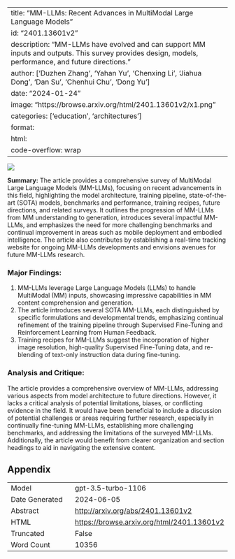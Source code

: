 
---
title: "MM-LLMs: Recent Advances in MultiModal Large Language Models"
id: "2401.13601v2"
description: "MM-LLMs have evolved and can support MM inputs and outputs. This survey provides design, models, performance, and future directions."
author: ['Duzhen Zhang', 'Yahan Yu', 'Chenxing Li', 'Jiahua Dong', 'Dan Su', 'Chenhui Chu', 'Dong Yu']
date: "2024-01-24"
image: "https://browse.arxiv.org/html/2401.13601v2/x1.png"
categories: ['education', 'architectures']
format:
  html:
    code-overflow: wrap
---

![](https://browse.arxiv.org/html/2401.13601v2/x1.png)

**Summary:**
The article provides a comprehensive survey of MultiModal Large Language Models (MM-LLMs), focusing on recent advancements in this field, highlighting the model architecture, training pipeline, state-of-the-art (SOTA) models, benchmarks and performance, training recipes, future directions, and related surveys. It outlines the progression of MM-LLMs from MM understanding to generation, introduces several impactful MM-LLMs, and emphasizes the need for more challenging benchmarks and continual improvement in areas such as mobile deployment and embodied intelligence. The article also contributes by establishing a real-time tracking website for ongoing MM-LLMs developments and envisions avenues for future MM-LLMs research.

### Major Findings:
1. MM-LLMs leverage Large Language Models (LLMs) to handle MultiModal (MM) inputs, showcasing impressive capabilities in MM content comprehension and generation.
2. The article introduces several SOTA MM-LLMs, each distinguished by specific formulations and developmental trends, emphasizing continual refinement of the training pipeline through Supervised Fine-Tuning and Reinforcement Learning from Human Feedback.
3. Training recipes for MM-LLMs suggest the incorporation of higher image resolution, high-quality Supervised Fine-Tuning data, and re-blending of text-only instruction data during fine-tuning.

### Analysis and Critique:
The article provides a comprehensive overview of MM-LLMs, addressing various aspects from model architecture to future directions. However, it lacks a critical analysis of potential limitations, biases, or conflicting evidence in the field. It would have been beneficial to include a discussion of potential challenges or areas requiring further research, especially in continually fine-tuning MM-LLMs, establishing more challenging benchmarks, and addressing the limitations of the surveyed MM-LLMs. Additionally, the article would benefit from clearer organization and section headings to aid in navigating the extensive content.

## Appendix

|          |          |
|----------|----------|
| Model     | gpt-3.5-turbo-1106       |
| Date Generated     | 2024-06-05       |
| Abstract | [http://arxiv.org/abs/2401.13601v2](http://arxiv.org/abs/2401.13601v2)        |
| HTML     | [https://browse.arxiv.org/html/2401.13601v2](https://browse.arxiv.org/html/2401.13601v2)       |
| Truncated       | False       |
| Word Count       | 10356       |